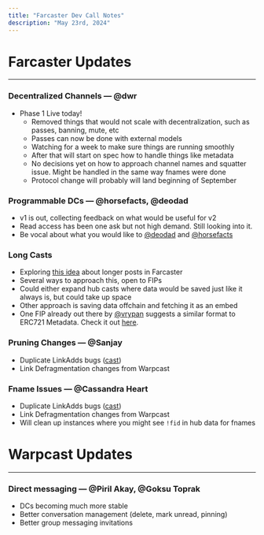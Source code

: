 ```yaml
---
title: "Farcaster Dev Call Notes"
description: "May 23rd, 2024"
---
```


# Farcaster Updates

---

### Decentralized Channels — @dwr

- Phase 1 Live today!
    - Removed things that would not scale with decentralization, such as passes, banning, mute, etc
    - Passes can now be done with external models
    - Watching for a week to make sure things are running smoothly
    - After that will start on spec how to handle things like metadata
    - No decisions yet on how to approach channel names and squatter issue. Might be handled in the same way fnames were done
    - Protocol change will probably will land beginning of September

### Programmable DCs — @horsefacts, @deodad

- v1 is out, collecting feedback on what would be useful for v2
- Read access has been one ask but not high demand. Still looking into it.
- Be vocal about what you would like to [@deodad](https://warpcast.com/deodad) and [@horsefacts](https://warpcast.com/horsefacts.eth)

### Long Casts

- Exploring [this idea](https://warpcast.com/vitalik.eth/0x198ce19c) about longer posts in Farcaster
- Several ways to approach this, open to FIPs
- Could either expand hub casts where data would be saved just like it always is, but could take up space
- Other approach is saving data offchain and fetching it as an embed
- One FIP already out there by [@vrypan](https://warpcast.com/vrypan) suggests a similar format to ERC721 Metadata. Check it out [here](https://github.com/farcasterxyz/protocol/discussions/171).

### Pruning Changes — @Sanjay

- Duplicate LinkAdds bugs ([cast](https://warpcast.com/v/0x6276d3ae))
- Link Defragmentation changes from Warpcast

### Fname Issues — @Cassandra Heart

- Duplicate LinkAdds bugs ([cast](https://warpcast.com/v/0x6276d3ae))
- Link Defragmentation changes from Warpcast
- Will clean up instances where you might see `!fid` in hub data for fnames

# Warpcast Updates

---

### Direct messaging — @Piril Akay, @Goksu Toprak

- DCs becoming much more stable
- Better conversation management (delete, mark unread, pinning)
- Better group messaging invitations
